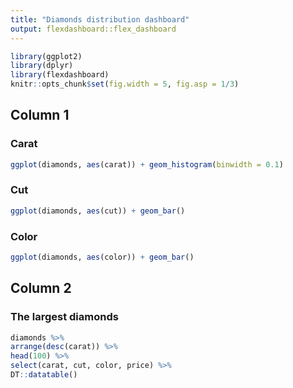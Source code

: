 ```yaml
---
title: "Diamonds distribution dashboard"
output: flexdashboard::flex_dashboard
---
```

```r
library(ggplot2)
library(dplyr)
library(flexdashboard)
knitr::opts_chunk$set(fig.width = 5, fig.asp = 1/3)
```

## Column 1

### Carat

```r
ggplot(diamonds, aes(carat)) + geom_histogram(binwidth = 0.1)
```

### Cut

```r
ggplot(diamonds, aes(cut)) + geom_bar()
```

### Color

```r
ggplot(diamonds, aes(color)) + geom_bar()
```

## Column 2

### The largest diamonds

```r
diamonds %>%
arrange(desc(carat)) %>%
head(100) %>%
select(carat, cut, color, price) %>%
DT::datatable()
```